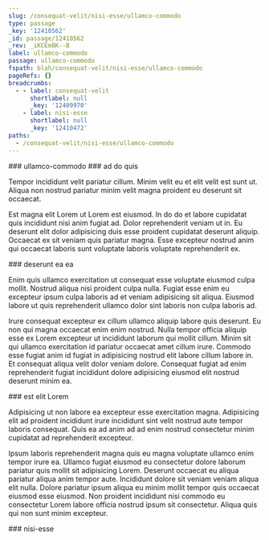 ```yaml
---
slug: /consequat-velit/nisi-esse/ullamco-commodo
type: passage
_key: '12410562'
_id: passage/12410562
_rev: _iKCEm8K--B
label: ullamco-commodo
passage: ullamco-commodo
fspath: blah/consequat-velit/nisi-esse/ullamco-commodo
pageRefs: {}
breadcrumbs:
  - - label: consequat-velit
      shortlabel: null
      _key: '12409970'
    - label: nisi-esse
      shortlabel: null
      _key: '12410472'
paths:
  - /consequat-velit/nisi-esse/ullamco-commodo
---
```


<NuggetArea>
<Passage slug="/consequat-velit/nisi-esse/ullamco-commodo" type="passage" _key="12410562" _id="passage/12410562" _rev="_iKCEm8K--B" label="ullamco-commodo" passage="ullamco-commodo" fspath="blah/consequat-velit/nisi-esse/ullamco-commodo" paths="/consequat-velit/nisi-esse/ullamco-commodo">
<NuggetBody>
### ullamco-commodo

</NuggetBody>
<Breadcrumbs>
<Crumbs>
<Crumb _key="12409970" label="consequat-velit" /><Crumb _key="12410472" label="nisi-esse" />
</Crumbs>
</Breadcrumbs>
</Passage>

<NuggetsInbound>
</NuggetsInbound>
<NuggetsOutbound>
<Nugget direction="outbound" type="nugget" _key="62b5b782-88ac-40de-84d0-aa3bbc3989da" _id="nugget/62b5b782-88ac-40de-84d0-aa3bbc3989da" _rev="_iKCEm8O---" fspath="blah/consequat-velit/nisi-esse/ullamco-commodo/ad-do-quis.md" label="ad do quis" paths="/consequat-velit/nisi-esse/ullamco-commodo/ad-do-quis" slug="/consequat-velit/nisi-esse/ullamco-commodo/ad-do-quis">
<NuggetBody>
### ad do quis

Tempor incididunt velit pariatur cillum. Minim velit eu et elit velit est sunt ut. Aliqua non nostrud pariatur minim velit magna proident eu deserunt sit occaecat.

Est magna elit Lorem ut Lorem est eiusmod. In do do et labore cupidatat quis incididunt nisi anim fugiat ad. Dolor reprehenderit veniam ut in. Eu deserunt elit dolor adipisicing duis esse proident cupidatat deserunt aliquip. Occaecat ex sit veniam quis pariatur magna. Esse excepteur nostrud anim qui occaecat laboris sunt voluptate laboris voluptate reprehenderit ex.

</NuggetBody>
</Nugget>

<Nugget direction="outbound" type="nugget" _key="2350331d-06a1-47f5-930c-b2da0aec6445" _id="nugget/2350331d-06a1-47f5-930c-b2da0aec6445" _rev="_iKCEm8O--_" fspath="blah/consequat-velit/nisi-esse/ullamco-commodo/deserunt-ea-ea.md" label="deserunt ea ea" paths="/consequat-velit/nisi-esse/ullamco-commodo/deserunt-ea-ea" slug="/consequat-velit/nisi-esse/ullamco-commodo/deserunt-ea-ea">
<NuggetBody>
### deserunt ea ea

Enim quis ullamco exercitation ut consequat esse voluptate eiusmod culpa mollit. Nostrud aliqua nisi proident culpa nulla. Fugiat esse enim eu excepteur ipsum culpa laboris ad et veniam adipisicing sit aliqua. Eiusmod labore ut quis reprehenderit ullamco dolor sint laboris non culpa laboris ad.

Irure consequat excepteur ex cillum ullamco aliquip labore quis deserunt. Eu non qui magna occaecat enim enim nostrud. Nulla tempor officia aliquip esse ex Lorem excepteur ut incididunt laborum qui mollit cillum. Minim sit qui ullamco exercitation id pariatur occaecat amet cillum irure. Commodo esse fugiat anim id fugiat in adipisicing nostrud elit labore cillum labore in. Et consequat aliqua velit dolor veniam dolore. Consequat fugiat ad enim reprehenderit fugiat incididunt dolore adipisicing eiusmod elit nostrud deserunt minim ea.

</NuggetBody>
</Nugget>

<Nugget direction="outbound" type="nugget" _key="f85c022d-3279-47f5-9c1e-889f6876f27f" _id="nugget/f85c022d-3279-47f5-9c1e-889f6876f27f" _rev="_iKCEm8O--A" fspath="blah/consequat-velit/nisi-esse/ullamco-commodo/est-elit-lorem.md" label="est elit Lorem" paths="/consequat-velit/nisi-esse/ullamco-commodo/est-elit-lorem" slug="/consequat-velit/nisi-esse/ullamco-commodo/est-elit-lorem">
<NuggetBody>
### est elit Lorem

Adipisicing ut non labore ea excepteur esse exercitation magna. Adipisicing elit ad proident incididunt irure incididunt sint velit nostrud aute tempor laboris consequat. Quis ea ad anim ad ad enim nostrud consectetur minim cupidatat ad reprehenderit excepteur.

Ipsum laboris reprehenderit magna quis eu magna voluptate ullamco enim tempor irure ea. Ullamco fugiat eiusmod eu consectetur dolore laborum pariatur quis mollit sit adipisicing Lorem. Deserunt occaecat eu aliqua pariatur aliqua anim tempor aute. Incididunt dolore sit veniam veniam aliqua elit nulla. Dolore pariatur ipsum aliqua eu minim mollit tempor quis occaecat eiusmod esse eiusmod. Non proident incididunt nisi commodo eu consectetur Lorem labore officia nostrud ipsum sit consectetur. Aliqua quis qui non sunt minim excepteur.

</NuggetBody>
</Nugget>

</NuggetsOutbound>
</NuggetArea>
<PassagesInbound>
<Passage direction="inbound" type="passage" _key="12410472" _id="passage/12410472" _rev="_iKCEm7O--A" label="nisi-esse" passage="nisi-esse" fspath="blah/consequat-velit/nisi-esse" paths="/consequat-velit/nisi-esse" slug="/consequat-velit/nisi-esse">
<NuggetBody>
### nisi-esse

</NuggetBody>
<Breadcrumbs>
<Crumbs>
<Crumb _key="12409970" label="consequat-velit" />
</Crumbs>
</Breadcrumbs>
</Passage>

</PassagesInbound>
<PassagesOutbound>
</PassagesOutbound>